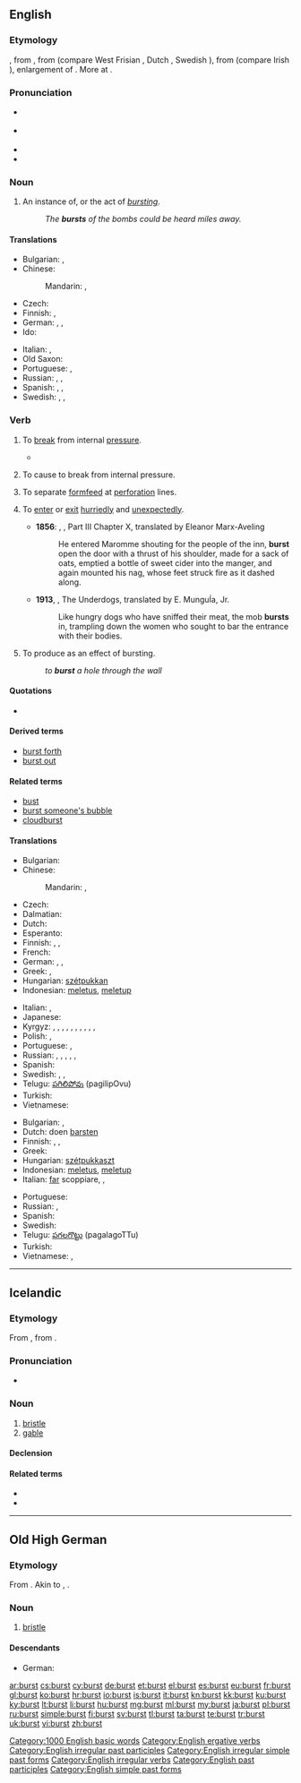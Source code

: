 ==English==
{{wikipedia}}

===Etymology===
{{etyl|enm|en}} {{term|bersten|lang=enm}}, from {{etyl|ang|en}} {{term|berstan|lang=ang}}, from {{etyl|gem-pro|en}} {{recons|brestaną|lang=gem-pro}} (compare West Frisian {{term|boarste|lang=fy}}, Dutch {{term|barsten|lang=nl}}, Swedish {{term|brista|lang=sv}}), from {{etyl|ine-pro|en}} {{recons|bʰre-s-t-|lang=ine-pro}} (compare Irish {{term|bris||to break|lang=ga}}), enlargement of {{recons|bʰreHi-||to snip, split|lang=ine-pro}}. More at {{l/en|brine}}.

===Pronunciation===
* {{a|US}} {{IPA|/bɝst/}}
* {{a|UK}} {{IPA|/bɜːst/}}
* {{audio|en-us-burst.ogg|Audio (US)}}
* {{rhymes|ɜː(r)st}}

===Noun===
{{en-noun}}

# An instance of, or the act of ''[[burst]]ing''.
#: ''The '''bursts''' of the bombs could be heard miles away.''

====Translations====
{{trans-top|instance or act of bursting}}
* Bulgarian: {{t+|bg|взрив|m}},  {{t+|bg|избухване|n}}
* Chinese:
*: Mandarin: {{t|cmn|爆裂|tr=bàoliè|sc=Hani}}, {{t|cmn|破裂|tr=pòliè|sc=Hani}}
* Czech: {{t-|cs|prasknutí}}
* Finnish: {{t+|fi|räjähdys}}, {{t-|fi|puhkeaminen}}
* German: {{t-|de|Bersten|n}},  {{t-|de|Zerbrechen|n}},  {{t-|de|Platzen|n}}
* Ido: {{t+|io|erupto}}
{{trans-mid}}
* Italian: {{t+|it|scoppio}},  {{t+|it|esplosione}}
* Old Saxon: {{tø|osx|brestan}}
* Portuguese: {{t+|pt|estouro|m}}, {{t+|pt|explosão|f}}
* Russian: {{t+|ru|взрыв|m|tr=vzryv}}, {{t+|ru|разрыв|m|tr=razrýv}}, {{t-|ru|лопание|n|tr=lópanije}}
* Spanish: {{t+|es|ráfaga|f}},  {{t-|es|estallo|m}},  {{t+|es|reventón|m}}
* Swedish: {{t+|sv|skur|c}}, {{t+|sv|salva|c}}, {{t+|sv|omgång|c}}
{{trans-bottom}}

===Verb===
{{en-verb|bursts|bursting|'''[[burst]]''' ''or archaically'' '''[[brast]]'''|'''[[burst]]''' ''or rarely'' '''[[bursten]]'''}}

# {{context|intransitive|lang=en}} To [[break]] from internal [[pressure]].
#*{{quote-book|year=1963|author={{w|Margery Allingham}}|title={{w|The China Governess}}
|chapter=6|url=http://openlibrary.org/works/OL2004261W
|passage=&lsquo;[…] I remember a lady coming to inspect St. Mary's Home where I was brought up and seeing us all in our lovely Elizabethan uniforms we were so proud of, and '''bursting''' into tears all over us because “it was wicked to dress us like charity children”.&nbsp;[…]’.}}
#: {{usex|I blew the balloon up too much, and it '''burst'''.}}
# {{context|transitive|lang=en}} To cause to break from internal pressure.
#: {{usex|I '''burst''' the balloon when I blew it up too much.}}
# {{context|transitive|lang=en}} To separate [[formfeed]] at [[perforation]] lines.
#: {{usex|I printed the report on formfeed paper then '''burst''' the sheets.}}
# {{context|intransitive|lang=en}} To [[enter]] or [[exit]] [[hurriedly]] and [[unexpectedly]].
#* '''1856''': {{w|Gustave Flaubert}}, {{w|Madame Bovary}}, Part III Chapter X, translated by Eleanor Marx-Aveling
#*: He entered Maromme shouting for the people of the inn, '''burst''' open the door with a thrust of his shoulder, made for a sack of oats, emptied a bottle of sweet cider into the manger, and again mounted his nag, whose feet struck fire as it dashed along.
#* '''1913''', {{w|Mariano Azuela}}, The Underdogs, translated by E. MunguÍa, Jr.
#*: Like hungry dogs who have sniffed their meat, the mob '''bursts''' in, trampling down the women who sought to bar the entrance with their bodies.
# {{context|transitive|lang=en}} To produce as an effect of bursting.
#: ''to '''burst''' a hole through the wall''

====Quotations====
* {{seeCites}}

====Derived terms====
* [[burst forth]]
* [[burst out]]

====Related terms====
* [[bust]]
* [[burst someone's bubble]]
* [[cloudburst]]

====Translations====
{{trans-top|to break from internal pressure}}
* Bulgarian: {{t-|bg|пръсвам се}}
* Chinese:
*: Mandarin: {{t|cmn|爆裂|tr=bàoliè|sc=Hani}}, {{t|cmn|破裂|tr=pòliè|sc=Hani}}
* Czech: {{t-|cs|prasknout}}
* Dalmatian: {{tø|dlm|crepur}}
* Dutch: {{t+|nl|barsten}}
* Esperanto: {{t-|eo|krevi}}
* Finnish: {{t-|fi|haljeta}}, {{t+|fi|puhjeta}}, {{t+|fi|räjähtää}}
* French: {{t+|fr|éclater}}
* German: {{t+|de|platzen}}, {{t+|de|zerplatzen}}, {{t+|de|bersten}}
* Greek: {{t+|el|σκάω|tr=skáo}}, {{t+|el|εκρήγνυμαι|tr=ekrígnymai|sc=Grek}}
* Hungarian: [[szétpukkan]]
* Indonesian: [[letus|meletus]], [[letup|meletup]]
{{trans-mid}}
* Italian: {{t+|it|scoppiare}},  {{t+|it|esplodere}}
* Japanese: {{t+|ja|破裂|tr=はれつする, haretsu suru|alt=破裂する|sc=Jpan}}
* Kyrgyz: {{t+|ky|жарылыш}}, {{t+|ky|жарылуу}}, {{t+|ky|дүрт этүү}}, {{t+|ky|башталып кетүү}}, {{t+|ky|дүрт}}, {{t+|ky|жарк}}, {{t+|ky|бөлүү}}, {{t+|ky|чулп эткен дабыш}}, {{t+|ky|чалп эткен дабыш}}, {{t+|ky|импульс}}, {{t+|ky|бөлүнүп кетүү}}
* Polish: {{t+|pl|pękać}}, {{t-|pl|rozsadzać}}
* Portuguese: {{t+|pt|arrebentar}}, {{t+|pt|estourar}}
* Russian: {{t+|ru|лопаться|tr=lópatʹsja|sc=Cyrl}} {{impf}}, {{t+|ru|лопнуть|tr=lópnutʹ|sc=Cyrl}} {{pf.}}, {{t+|ru|разрываться|tr=razryvátʹsja|sc=Cyrl}} {{impf}}, {{t+|ru|разорваться|tr=razorvátʹsja|sc=Cyrl}} {{pf.}}, {{t+|ru|трескаться|tr=tréskatʹsja|sc=Cyrl}} {{impf}}, {{t+|ru|треснуть|tr=trésnutʹ|sc=Cyrl}} {{pf.}}
* Spanish: {{t-|es|reventar}}
* Swedish: {{t+|sv|brista}}, {{t+|sv|spricka}}, {{t-|sv|brisera}}
* Telugu: [[పగిలిపోవు]] (pagilipOvu)
* Turkish: {{t+|tr|patlamak}}
* Vietnamese: {{t+|vi|bể|alt=bị bể}}
{{trans-bottom}}

{{trans-top|to cause to burst}}
* Bulgarian: {{t+|bg|пръсвам}}, {{t+|bg|взривявам}}
* Dutch: doen [[barsten]]
* Finnish: {{t+|fi|halkaista}}, {{t-|fi|puhkaista}}, {{t-|fi|räjäyttää}}
* Greek: {{t+|el|σκάω|tr=skáo}}
* Hungarian: [[szétpukkaszt]]
* Indonesian: [[letus|meletus]], [[letup|meletup]]
* Italian: [[fare|far]] scoppiare,  {{t+|it|strappare}}, {{t+|it|separare}}
{{trans-mid}}
* Portuguese: {{t+|pt|estourar}}
* Russian: {{t+|ru|разрывать|tr=razryvátʹ|sc=Cyrl}} {{impf}}, {{t+|ru|разорвать|tr=razorvátʹ|sc=Cyrl}} {{pf.}}
* Spanish: {{t-|es|reventar}}
* Swedish: {{t+|sv|spräcka}}
* Telugu: [[పగలగొట్టు]] (pagalagoTTu)
* Turkish: {{t+|tr|patlatmak}}
* Vietnamese: {{t-|vi|làm bể}}, {{t+|vi|bể}}
{{trans-bottom}}

[[Category:1000 English basic words]]
[[Category:English ergative verbs]]
[[Category:English irregular past participles]]
[[Category:English irregular simple past forms]]
[[Category:English irregular verbs]]
[[Category:English past participles]]
[[Category:English simple past forms]]

----

==Icelandic==

===Etymology===
From {{etyl|non|is}} {{term|burst|lang=non}}, from {{etyl|gem-pro|is}} {{recons|burstiz|lang=gem-pro}}.

===Pronunciation===
* {{IPA|/pʏr̥st/|lang=is}}
*: {{rhymes|ʏr̥st|lang=is}}

===Noun===
{{is-noun|f|burstar|burstir}}

# [[bristle]]
# [[gable]]

====Declension====
{{is-decl-noun-f-s2|b|u|rst}}

====Related terms====
* {{l|is|bursti}}
* {{l|is|bursta}}

----

==Old High German==

===Etymology===
From {{etyl|gem-pro|goh}} {{recons|burstiz|lang=gem-pro}}. Akin to {{etyl|ang|-}} {{term|byrst|lang=ang}}, {{etyl|non|-}} {{term|burst|lang=non}}.

===Noun===
{{goh-noun}}

# [[bristle]]

====Descendants====
* German: {{l/de|Borste}}

[[ar:burst]]
[[cs:burst]]
[[cy:burst]]
[[de:burst]]
[[et:burst]]
[[el:burst]]
[[es:burst]]
[[eu:burst]]
[[fr:burst]]
[[gl:burst]]
[[ko:burst]]
[[hr:burst]]
[[io:burst]]
[[is:burst]]
[[it:burst]]
[[kn:burst]]
[[kk:burst]]
[[ku:burst]]
[[ky:burst]]
[[lt:burst]]
[[li:burst]]
[[hu:burst]]
[[mg:burst]]
[[ml:burst]]
[[my:burst]]
[[ja:burst]]
[[pl:burst]]
[[ru:burst]]
[[simple:burst]]
[[fi:burst]]
[[sv:burst]]
[[tl:burst]]
[[ta:burst]]
[[te:burst]]
[[tr:burst]]
[[uk:burst]]
[[vi:burst]]
[[zh:burst]]